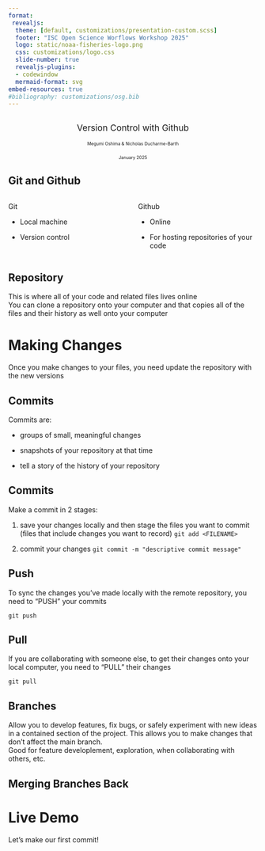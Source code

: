 ```yaml
---
format: 
 revealjs:
  theme: [default, customizations/presentation-custom.scss]
  footer: "ISC Open Science Worflows Workshop 2025"
  logo: static/noaa-fisheries-logo.png
  css: customizations/logo.css
  slide-number: true
  revealjs-plugins:
  - codewindow
  mermaid-format: svg
embed-resources: true
#bibliography: customizations/osg.bib
---
```


## {.center}
::: {.titlebox style="text-align:center; font-size: 1.25em;"}

[Version Control with Github]{.blue-title}


[Megumi Oshima & Nicholas Ducharme-Barth]{.blue style="font-size:0.5em;"}  

[January 2025]{.blue style="font-size:0.5em;"}
:::


## Git and Github

::: columns
::: {.column width="45%"}

[Git]{.blue}

- Local machine

- Version control

:::

::: {.column width="45%"}

[Github]{.blue}

- Online

- For hosting repositories of your code

:::
:::

## Repository 
This is where all of your code and related files lives online   
You can clone a repository onto your computer and that copies all of the files and their history as well onto your computer

# Making Changes
Once you make changes to your files, you need update the repository with the new versions

## Commits
Commits are:  

* groups of small, meaningful changes 

* snapshots of your repository at that time 

* tell a story of the history of your repository  

## Commits  
Make a commit in 2 stages:  

1. save your changes locally and then stage the files you want to commit (files that include changes you want to record)
    `git add <FILENAME>`  

2. commit your changes 
    `git commit -m "descriptive commit message"`  

## Push 
To sync the changes you've made locally with the remote repository, you need to "PUSH" your commits 

`git push`

## Pull
If you are collaborating with someone else, to get their changes onto your local computer, you need to "PULL" their changes 

`git pull`

## Branches
Allow you to develop features, fix bugs, or safely experiment with new ideas in a contained section of the project. 
This allows you to make changes that don't affect the main branch.  
Good for feature developlement, exploration, when collaborating with others, etc.   

## Merging Branches Back 



# Live Demo 

Let's make our first commit!